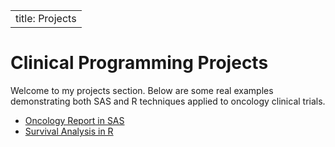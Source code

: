 
---
title: Projects
---

# Clinical Programming Projects

Welcome to my projects section. Below are some real examples demonstrating both SAS and R techniques applied to oncology clinical trials.

- [Oncology Report in SAS](sas-oncology-report.qmd)
- [Survival Analysis in R](r-survival-analysis.qmd)
